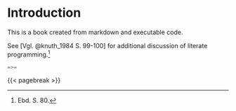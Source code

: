 # Introduction

This is a book created from markdown and executable code.

See [Vgl. @knuth_1984 S. 99-100] for additional discussion of literate programming.^[Ebd. S. 80.]

```rust
=>=
```

{{< pagebreak >}}
